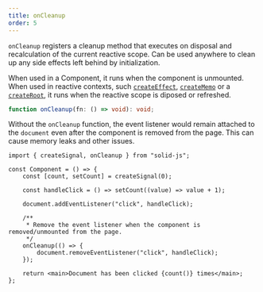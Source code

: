 ```yaml
---
title: onCleanup
order: 5
---
```


`onCleanup` registers a cleanup method that executes on disposal and recalculation of the current reactive scope.
Can be used anywhere to clean up any side effects left behind by initialization.

When used in a Component, it runs when the component is unmounted.
When used in reactive contexts, such [`createEffect`](/reference/basic-reactivity/create-effect), [`createMemo`](/reference/basic-reactivity/create-memo) or a [`createRoot`](/reference/reactive-utilities/create-root), it runs when the reactive scope is diposed or refreshed.

```ts
function onCleanup(fn: () => void): void;
```

Without the `onCleanup` function, the event listener would remain attached to the `document` even after the component is removed from the page.
This can cause memory leaks and other issues.

```tsx
import { createSignal, onCleanup } from "solid-js";

const Component = () => {
	const [count, setCount] = createSignal(0);

	const handleClick = () => setCount((value) => value + 1);

	document.addEventListener("click", handleClick);

	/**
	 * Remove the event listener when the component is removed/unmounted from the page.
	 */
	onCleanup(() => {
		document.removeEventListener("click", handleClick);
	});

	return <main>Document has been clicked {count()} times</main>;
};
```
